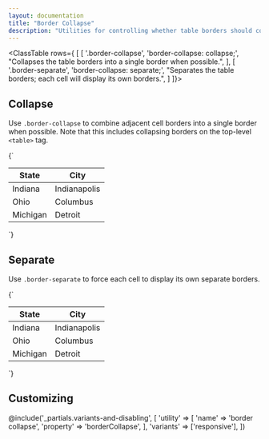 ```yaml
---
layout: documentation
title: "Border Collapse"
description: "Utilities for controlling whether table borders should collapse or be separated."
---
```



<ClassTable rows={
[
    [
      '.border-collapse',
      'border-collapse: collapse;',
      "Collapses the table borders into a single border when possible.",
    ],
    [
      '.border-separate',
      'border-collapse: separate;',
      "Separates the table borders; each cell will display its own borders.",
    ]
]}>
</ClassTable>

## Collapse

Use `.border-collapse` to combine adjacent cell borders into a single border when possible. Note that this includes collapsing borders on the top-level `<table>` tag.

<CodeSample lang="html">
{`
<table className="border-collapse border-2 border-gray-500">
  <thead>
    <tr>
      <th className="border border-gray-400 px-4 py-2 text-gray-800">State</th>
      <th className="border border-gray-400 px-4 py-2 text-gray-800">City</th>
    </tr>
  </thead>
  <tbody>
    <tr>
      <td className="border border-gray-400 px-4 py-2">Indiana</td>
      <td className="border border-gray-400 px-4 py-2">Indianapolis</td>
    </tr>
    <tr>
      <td className="border border-gray-400 px-4 py-2">Ohio</td>
      <td className="border border-gray-400 px-4 py-2">Columbus</td>
    </tr>
    <tr>
      <td className="border border-gray-400 px-4 py-2">Michigan</td>
      <td className="border border-gray-400 px-4 py-2">Detroit</td>
    </tr>
  <tbody>
</table>
`}
</CodeSample>

## Separate

Use `.border-separate` to force each cell to display its own separate borders.

<CodeSample lang="html">
{`
<table className="border-separate border-2 border-gray-500">
  <thead>
    <tr>
      <th className="border border-gray-400 px-4 py-2 text-gray-800">State</th>
      <th className="border border-gray-400 px-4 py-2 text-gray-800">City</th>
    </tr>
  </thead>
  <tbody>
    <tr>
      <td className="border border-gray-400 px-4 py-2">Indiana</td>
      <td className="border border-gray-400 px-4 py-2">Indianapolis</td>
    </tr>
    <tr>
      <td className="border border-gray-400 px-4 py-2">Ohio</td>
      <td className="border border-gray-400 px-4 py-2">Columbus</td>
    </tr>
    <tr>
      <td className="border border-gray-400 px-4 py-2">Michigan</td>
      <td className="border border-gray-400 px-4 py-2">Detroit</td>
    </tr>
  <tbody>
</table>
`}
</CodeSample>


## Customizing

@include('_partials.variants-and-disabling', [
    'utility' => [
        'name' => 'border collapse',
        'property' => 'borderCollapse',
    ],
    'variants' => ['responsive'],
])
